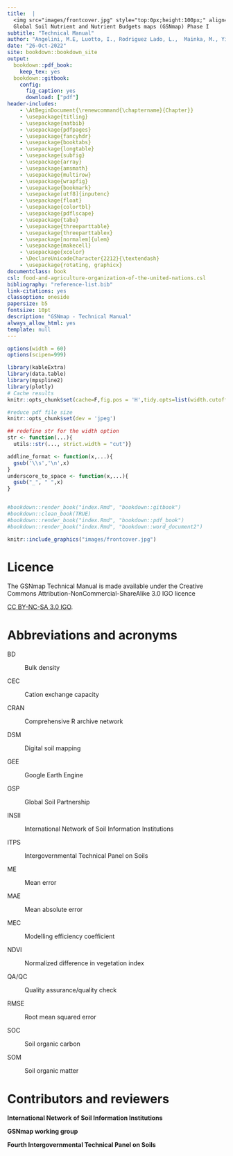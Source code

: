 ```yaml
--- 
title:  |
  <img src="images/frontcover.jpg" style="top:0px;height:100px;" align="right" />
  Global Soil Nutrient and Nutrient Budgets maps (GSNmap) Phase I
subtitle: "Technical Manual"
author: "Angelini, M.E, Luotto, I., Rodriguez Lado, L.,  Mainka, M., Yigini, Y., Tong, Y."
date: "26-Oct-2022"
site: bookdown::bookdown_site
output: 
  bookdown::pdf_book:
    keep_tex: yes
  bookdown::gitbook:
    config:
      fig_caption: yes
      download: ["pdf"]
header-includes:
    - \AtBeginDocument{\renewcommand{\chaptername}{Chapter}}
    - \usepackage{titling}
    - \usepackage{natbib}
    - \usepackage{pdfpages}
    - \usepackage{fancyhdr}
    - \usepackage{booktabs}
    - \usepackage{longtable}
    - \usepackage{subfig}
    - \usepackage{array}
    - \usepackage{amsmath}
    - \usepackage{multirow}
    - \usepackage{wrapfig}
    - \usepackage{bookmark}
    - \usepackage[utf8]{inputenc}
    - \usepackage{float}
    - \usepackage{colortbl}
    - \usepackage{pdflscape}
    - \usepackage{tabu}
    - \usepackage{threeparttable}
    - \usepackage{threeparttablex}
    - \usepackage[normalem]{ulem}
    - \usepackage{makecell}
    - \usepackage{xcolor}
    - \DeclareUnicodeCharacter{2212}{\textendash}
    - \usepackage{rotating, graphicx}
documentclass: book
csl: food-and-agriculture-organization-of-the-united-nations.csl
bibliography: "reference-list.bib"
link-citations: yes
classoption: oneside
papersize: b5
fontsize: 10pt
description: "GSNmap - Technical Manual"
always_allow_html: yes
template: null
---
```



```r

options(width = 60)
options(scipen=999)

library(kableExtra)
library(data.table)
library(mpspline2)
library(plotly)
# Cache results
knitr::opts_chunk$set(cache=F,fig.pos = 'H',tidy.opts=list(width.cutoff=40),tidy=FALSE, size="tiny", fig.cap = T)

#reduce pdf file size
knitr::opts_chunk$set(dev = 'jpeg')

## redefine str for the width option
str <- function(...){
  utils::str(..., strict.width = "cut")}

addline_format <- function(x,...){
  gsub('\\s','\n',x)
}
underscore_to_space <- function(x,...){
  gsub("_", " ",x)
}


#bookdown::render_book("index.Rmd", "bookdown::gitbook")
#bookdown::clean_book(TRUE)
#bookdown::render_book("index.Rmd", "bookdown::pdf_book")
#bookdown::render_book("index.Rmd", "bookdown::word_document2")
```


\frontmatter
\addtocontents{toc}{\protect\hypersetup{hidelinks}}   
\addtocontents{lof}{\protect\hypersetup{hidelinks}}
\addtocontents{lot}{\protect\hypersetup{hidelinks}}
\addtocontents{lot}{\protect\hypersetup{hidelinks}}
\addtocontents{lot}{\protect\hypersetup{hidelinks}}
\tableofcontents
\listoffigures
\listoftables
\nopagebreak[5]

```r
knitr::include_graphics("images/frontcover.jpg")
```

# Licence {-}

The GSNmap Technical Manual is made available under the Creative Commons Attribution-NonCommercial-ShareAlike 3.0 IGO licence


[CC BY-NC-SA 3.0 IGO](https://creativecommons.org/licenses/by-nc-sa/3.0/igo/legalcode).

<!-- *Recommended citation:* -->
<!-- Angelini, M.E, Mainka, M., Luotto, I., Omuto Thine, C., Yigini, Y., Tong, Y., 2022. Technical Manual for Global Soil Nutrient and Nutrient Budgets map (GSNmap). Food & Agriculture Org. -->


# Abbreviations and acronyms {-}
BD

:   Bulk density

CEC

:   Cation exchange capacity

CRAN

:   Comprehensive R archive network

DSM

:   Digital soil mapping 

GEE

:   Google Earth Engine

GSP

:   Global Soil Partnership

INSII

:   International Network of Soil Information Institutions

ITPS

:   Intergovernmental Technical Panel on Soils

ME

:   Mean error

MAE

:   Mean absolute error

MEC

:   Modelling efficiency coefficient

NDVI

:   Normalized difference in vegetation index

QA/QC

:   Quality assurance/quality check

RMSE

:   Root mean squared error

SOC

:   Soil organic carbon

SOM

:   Soil organic matter



# Contributors and reviewers {-}


**International Network of Soil Information Institutions**\

**GSNmap working group**

**Fourth Intergovernmental Technical Panel on Soils**\
<!-- Mr Guillermo A. Studdert (Argentina); Mr Braj Singh (Australia); Mr Igue Attanda Mouinou (Benin); Ms Lúcia Helena Cunha dos Anjos (Brazil); Mr Georges Martial Ndzana (Cameroon); *Vicechair* Mr David Lobb (Canada); Mr Jin Ke (China); Mr Mohamed Abdel Wareth Mahmoud (Egypt); Mr Sheleme Beyene Jiru (Ethiopia); Mr Ravendra Naidu (Fiji); Ms Taina Pennanen (Finland); Ms Claire Chenu (France); Mr Ranjan Bhattacharyya (India); Mr Saeed Saadat (Iran); Ms Adele Muscolo (Italy); Ms Jeyanny Vijayanathan (Malaysia); Mr Jorge Dionisio Etchevers Barra (Mexico); Mr Matshwene Edwin Moshia (South Africa); *Chair* Ms Rosa Maria Poch (Spain); Mr Harsha Kumara Kadupitiya (Sri Lanka); Mr Ghiath Ahmad Alloush (Syria);Ms Nyambilila Abdallah Amuri (Tanzania); Ms Nopmanee Suvannang (Thailand); Mr Gaius Eudoxie (Trinidad and Tobago); Mr Pete Smith (United Kingdom); Mr Michael Castellano (United States of America); Ms Deyanira Lobo (Venezuela)\ -->